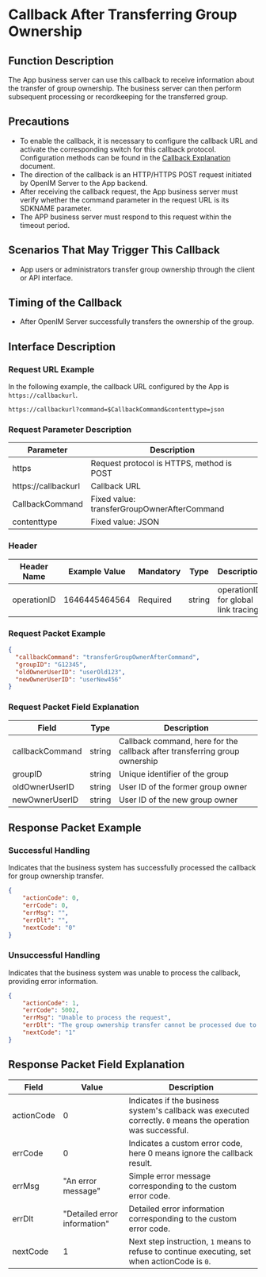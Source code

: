 # Callback After Transferring Group Ownership

## Function Description
The App business server can use this callback to receive information about the transfer of group ownership. The business server can then perform subsequent processing or recordkeeping for the transferred group.

## Precautions
- To enable the callback, it is necessary to configure the callback URL and activate the corresponding switch for this callback protocol. Configuration methods can be found in the [Callback Explanation](../introduction) document.
- The direction of the callback is an HTTP/HTTPS POST request initiated by OpenIM Server to the App backend.
- After receiving the callback request, the App business server must verify whether the command parameter in the request URL is its SDKNAME parameter.
- The APP business server must respond to this request within the timeout period.

## Scenarios That May Trigger This Callback
- App users or administrators transfer group ownership through the client or API interface.

## Timing of the Callback
- After OpenIM Server successfully transfers the ownership of the group.

## Interface Description

### Request URL Example
In the following example, the callback URL configured by the App is `https://callbackurl`.
```plaintext
https://callbackurl?command=$CallbackCommand&contenttype=json
```

### Request Parameter Description

| Parameter            | Description                                          |
|----------------------|------------------------------------------------------|
| https               | Request protocol is HTTPS, method is POST            |
| https://callbackurl | Callback URL                                         |
| CallbackCommand     | Fixed value: transferGroupOwnerAfterCommand          |
| contenttype         | Fixed value: JSON                                    |

### Header
| Header Name | Example Value | Mandatory | Type   | Description                         |
|-------------|---------------|-----------|--------|-------------------------------------|
| operationID | 1646445464564 | Required  | string | operationID for global link tracing |

### Request Packet Example
```json
{
  "callbackCommand": "transferGroupOwnerAfterCommand",
  "groupID": "G12345",
  "oldOwnerUserID": "userOld123",
  "newOwnerUserID": "userNew456"
}
```

### Request Packet Field Explanation

| Field            | Type   | Description                                  |
|------------------|--------|----------------------------------------------|
| callbackCommand  | string | Callback command, here for the callback after transferring group ownership |
| groupID          | string | Unique identifier of the group               |
| oldOwnerUserID   | string | User ID of the former group owner            |
| newOwnerUserID   | string | User ID of the new group owner               |

## Response Packet Example

### Successful Handling
Indicates that the business system has successfully processed the callback for group ownership transfer.

```json
{
    "actionCode": 0,
    "errCode": 0,
    "errMsg": "",
    "errDlt": "",
    "nextCode": "0"
}
```

### Unsuccessful Handling
Indicates that the business system was unable to process the callback, providing error information.

```json
{
    "actionCode": 1,
    "errCode": 5002,
    "errMsg": "Unable to process the request",
    "errDlt": "The group ownership transfer cannot be processed due to internal policy",
    "nextCode": "1"
}
```

## Response Packet Field Explanation

| Field      | Value | Description                                              |
|------------|-------|----------------------------------------------------------|
| actionCode | 0     | Indicates if the business system's callback was executed correctly. `0` means the operation was successful. |
| errCode    | 0     | Indicates a custom error code, here 0 means ignore the callback result. |
| errMsg     | "An error message" | Simple error message corresponding to the custom error code. |
| errDlt     | "Detailed error information" | Detailed error information corresponding to the custom error code. |
| nextCode   | 1     | Next step instruction, `1` means to refuse to continue executing, set when actionCode is `0`. |